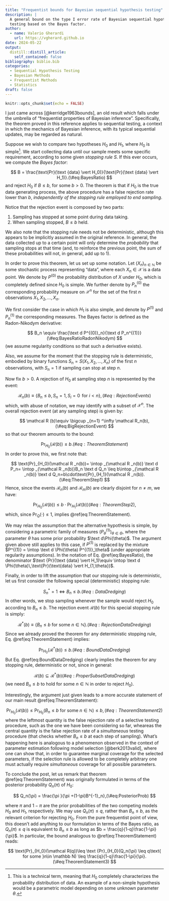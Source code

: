 ```yaml
---
title: "Frequentist bounds for Bayesian sequential hypothesis testing"
description: |
  A general bound on the type I error rate of Bayesian sequential hypothesis 
  testing based on the Bayes factor.
author:
  - name: Valerio Gherardi
    url: https://vgherard.github.io
date: 2024-05-22
output:
  distill::distill_article:
    self_contained: false
bibliography: biblio.bib
categories: 
  - Sequential Hypothesis Testing
  - Bayesian Methods
  - Frequentist Methods
  - Statistics
draft: false
---
```


```r
knitr::opts_chunk$set(echo = FALSE)
```

I just came across [@kerridge1963bounds], an old result which falls under the 
umbrella of "frequentist properties of Bayesian inference". Specifically, the
theorem proved in this reference applies to sequential testing, a context in 
which the mechanics of Bayesian inference, with its typical sequential updates, 
may be regarded as natural.

Suppose we wish to compare two hypotheses $H_0$ and $H_1$, where $H_0$ is 
simple^[This is a technical term, meaning that $H_0$ completely characterizes 
the probability distribution of data. An example of a non-simple
hypothesis would be a parametric model depending on some unknown parameter 
$\theta$.]. We start collecting data until our sample meets some specific 
requirement, according to some given *stopping rule* $S$. If this ever occurs, 
we compute the *Bayes factor*:

$$
B = \frac{\text{Pr}(\text {data} \vert H_0)}{\text{Pr}(\text {data} \vert H_1)}.(\#eq:BayesRatio)
$$
and reject $H_0$ if $B \leq b$, for some $b > 0$. The theorem is that if $H_0$ 
is the true data generating process, the above procedure has a false rejection 
rate lower than $b$, 
*independently of the stopping rule employed to end sampling*.

Notice that the rejection event is composed by two parts:

1. Sampling has stopped at some point during data taking.
2. When sampling stopped, $B \leq b$ held.

We also note that the stopping rule needs not be deterministic, although this 
appears to be implicitly assumed in the original reference. In general, the data 
collected up to a certain point will only determine the *probability* that 
sampling stops at that time (and, to reinforce the previous point, the sum of
these probabilities will not, in general, add up to $1$).

In order to prove this theorem, let us set up some notation. Let 
$(X_n)_{n\in \mathbb N}$ be some stochastic process representing "data", where 
each $X_n \in \mathcal  X$ is a data point. We denote by $P^{(0)}$ the 
probability distribution of $X$ under $H_0$, which is 
completely defined since $H_0$ is simple. We further denote by $P_n ^{(0)}$ the 
corresponding probability measure on $\mathcal X ^n$ for the set of the first 
$n$ observations $X_1,\,X_2,\,\dots, \,X_n$. 

We first consider the case in which $H_1$ is also simple, and denote by 
$P^{(1)}$ and $P^{(1)}_n$ the corresponding measures. The Bayes factor is defined 
as the Radon-Nikodym derivative:

$$
B_n \equiv \frac{\text d P^{(0)}_n}{\text d P_n^{(1)}}(\#eq:BayesRatioRadonNikodym)
$$
(we assume regularity conditions so that such a derivative exists). 

Also, we assume for the moment that the stopping rule is deterministic, embodied 
by binary functions $S_n=S(X_1,\,X_2,\,\dots,X_n)$ of the first $n$ 
observations, with $S_n = 1$ if sampling can stop at step $n$.

Now fix $b>0$. A rejection of $H_0$ at sampling step $n$ is represented by the 
event:

$$
\mathcal R _{n}(b)\equiv \{B_n\leq b,\,S_n=1,\,S_i=0\,\text{ for }i<n\},(\#eq:RejectionEvents)
$$
which, with abuse of notation, we may identify with a subset of $\mathcal X ^n$.
The overall rejection event (at any sampling step) is given by:

$$
\mathcal R (b)\equiv \bigcup _{n=1} ^\infty \mathcal R_n(b),(\#eq:BigRejectionEvent)
$$
so that our theorem amounts to the bound:

$$
\text{Pr}_{H_0}(\mathcal R(b))\leq b. (\#eq:TheoremStatement)
$$
In order to prove this, we first note that:

$$
\text{Pr}_{H_0}(\mathcal R _n(b))=
		\intop _{\mathcal R _n(b)} \text d P_n= 
		\intop _{\mathcal R _n(b)}B_n \text d Q_n \leq 
		b\intop _{\mathcal R _n(b)} \text d Q_n=b\cdot\text{Pr}_{H_1}(\mathcal R _n(b)).(\#eq:TheoremStep1)
$$
Hence, since the events  $\mathcal R _n(b)$ and $\mathcal R _m(b)$ are clearly 
disjoint for $n\neq m$, we have:

$$
\text{Pr}_{H_0}(\mathcal R(b))\leq b\cdot\text{Pr}_{H_1}(\mathcal R (b))(\#eq:TheoremStep2),
$$
which, since $\text{Pr}_Q(\cdot)\leq1$, implies \@ref(eq:TheoremStatement).

We may relax the assumption that the alternative hypothesis is simple, by 
considering a parametric family of measures $(P^{(1)}_\theta)_{\theta \in \Theta}$, 
where the parameter $\theta$ has some prior probability $\text d\Phi(\theta)$. 
The argument given above still applies to this case, if $P^{(1)}$ is replaced by 
the mixture $P^{(1)} = \intop \text d \Phi(\theta) P^{(1)}_\theta$ (under 
appropriate regularity assumptions). In the notation of Eq. \@ref(eq:BayesRatio), the denominator 
$\text {Pr}(\text {data} \vert H_1)\equiv \intop \text d \Phi(\theta)\,\text{Pr}(\text{data} \vert H_{1,\theta})$.

Finally, in order to lift the assumption that our stopping rule is 
deterministic, let us first consider the following special (deterministic) 
stopping rule:

$$
S^*_n =1\iff B_n \leq b.(\#eq:DataDredging)
$$
In other words, we stop sampling whenever the sample would reject $H_0$ 
according to $B_n \leq b$. The rejection event $\mathcal R(b)$ for this special
stopping rule is simply:

$$
\mathcal R^*(b) \equiv \{B_n \leq b\text{ for some }n\in \mathbb N\}.(\#eq:RejectionDataDredging)
$$
Since we already proved the theorem for any deterministic stopping rule, Eq. 
\@ref(eq:TheoremStatement) implies:

$$
\text {Pr}_{H_0}(\mathcal R^*(b)) \leq b.(\#eq:BoundDataDredging)
$$
But Eq. \@ref(eq:BoundDataDredging) clearly implies the theorem for any stopping
rule, deterministic or not, since in general:

$$
\mathcal R(b) \subseteq \mathcal R^*(b)(\#eq:ProperSubsetDataDredging)
$$
(we need $B_n\leq b$ to hold for some $n\in \mathbb N$ in order to reject $H_0$).

Interestingly, the argument just given leads to a more accurate statement of our
main result \@ref(eq:TheoremStatement):

$$
\text{Pr}_{H_0}(\mathcal R(b))\leq \text {Pr}_{H_0}(B_n \leq b\text{ for some }n\in \mathbb N) \leq b,(\#eq:TheoremStatement2)
$$
where the leftmost quantity is the false rejection rate of a selective testing 
procedure, such as the one we have been considering so far, wheareas the central 
quantity is the false rejection rate of a *simultaneous* testing procedure (that checks whether
$B_n \leq b$ at each step of sampling). What's happening here is analogous to a 
phenomenon observed in the context of parameter estimation following model 
selection [@berk2013valid], where one can show that, in order to guarantee 
marginal coverage for the selected parameters, if the selection rule is 
allowed to be completely arbitrary one must actually require *simultaneous* 
coverage for all possible parameters.

To conclude the post, let us remark that theorem \@ref(eq:TheoremStatement) was
originally formulated in terms of the posterior probability $Q_n(\pi)$ of $H_0$:

$$
Q_n(\pi) = \frac{\pi }{\pi +(1-\pi)B^{-1}_n},(\#eq:PosteriorProb)
$$

where $\pi$ and $1-\pi$ are the prior probabilities of the two competing models
$H_0$ and $H_1$, respectively. We may use $Q_n(\pi) \leq q$, rather than 
$B_n \leq b$, as the relevant criterion for rejecting $H_0$. From the pure 
frequentist point of view, this doesn't add anything to our formulation in 
terms of the Bayes ratio, as $Q_n(\pi)\leq q$ is 
equivalent to $B_n \leq b$ as long as $b = \frac{q}{1-q}\frac{1-\pi}{\pi}$. In
particular, the bound analogous to \@ref(eq:TheoremStatement) reads:

$$
\text{Pr}_{H_0}(\mathcal R(q))\leq \text {Pr}_{H_0}(Q_n(\pi) \leq q\text{ for some }n\in \mathbb N) \leq \frac{q}{1-q}\frac{1-\pi}{\pi}.(\#eq:TheoremStatement3)
$$
